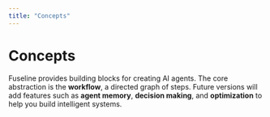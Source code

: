 ```yaml
---
title: "Concepts"
---
```


# Concepts

Fuseline provides building blocks for creating AI agents. The core abstraction is the **workflow**, a directed graph of steps. Future versions will add features such as **agent memory**, **decision making**, and **optimization** to help you build intelligent systems.
